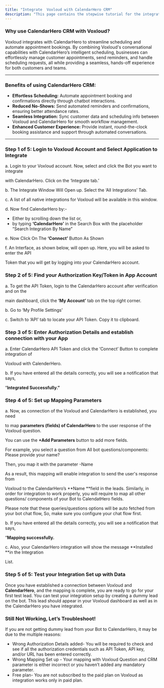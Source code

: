 ```yaml
---
title: "Integrate  Voxloud with CalendarHero CRM"
description: "This page contains the stepwise tutorial for the integration with  Voxloud"
---
```


### **Why use CalendarHero CRM with  Voxloud?**

Voxloud integrates with CalendarHero to streamline scheduling and automate appointment bookings. By combining  Voxloud's conversational capabilities with CalendarHero’s intelligent scheduling, businesses can effortlessly manage customer appointments, send reminders, and handle scheduling requests, all while providing a seamless, hands-off experience for both customers and teams.

---

### **Benefits of using CalendarHero CRM:**

- **Effortless Scheduling:** Automate appointment booking and confirmations directly through chatbot interactions.
- **Reduced No-Shows:** Send automated reminders and confirmations, ensuring better attendance rates.
- **Seamless Integration:** Sync customer data and scheduling info between  Voxloud and CalendarHero for smooth workflow management.
- **Enhanced Customer Experience:** Provide instant, round-the-clock booking assistance and support through automated conversations.

---

### **Step 1 of 5: Login to  Voxloud Account and Select Application to Integrate**

a. Login to your  Voxloud account. Now, select and click the Bot you want to integrate

with CalendarHero. Click on the ‘Integrate tab.’

b. The Integrate Window Will Open up. Select the ‘All Integrations’ Tab.

c. A list of all native integrations for  Voxloud will be available in this window.

d. Now find CalendarHero by:-

- Either by scrolling down the list or,
- by typing **‘CalendarHero’** in the Search Box with the placeholder “Search Integration By Name”

e. Now Click On The **‘Connect’** Button As Shown

f. An Interface, as shown below, will open up. Here, you will be asked to enter the API

Token that you will get by logging into your CalendarHero account.

### **Step 2 of 5: Find your Authorization Key/Token in App Account**

a. To get the API Token, login to the CalendarHero account after verification and on the

main dashboard, click the **‘My Account’** tab on the top right corner.

b. Go to ‘My Profile Settings’

c. Switch to ‘API’ tab to locate your API Token. Copy it to clipboard.

### **Step 3 of 5: Enter Authorization Details and establish connection with your App**

a. Enter CalendarHero API Token and click the ‘Connect’ Button to complete integration of

Voxloud with CalenderHero.

b. If you have entered all the details correctly, you will see a notification that says,

“**Integrated Successfully.”**

### **Step 4 of 5: Set up Mapping Parameters**

a. Now, as connection of the  Voxloud and CalendarHero is established, you need

to map **parameters (fields) of CalendarHero** to the user response of the  Voxloud question.

You can use the **\+Add Parameters** button to add more fields.

For example, you select a question from All bot questions/components: Please provide your name?

Then, you map it with the parameter -Name

As a result, this mapping will enable integration to send the user's response from

Voxloud to the CalendarHero’s \*\*Name \*\*field in the leads. Similarly, in order for integration to work properly, you will require to map all other questions/ components of your Bot to CalendatHero fields.

Please note that these queries/questions options will be auto fetched from your bot chat flow, So, make sure you configure your chat flow first.

b. If you have entered all the details correctly, you will see a notification that says,

“**Mapping successfully.**

c. Also, your CalendarHero integration will show the message \*\*Installed \*\*in the Integration

List.

### **Step 5 of 5: Test your Integration Set up with Data**

Once you have established a connection between Voxloud and **CalendarHero**, and the mapping is complete, you are ready to go for your first test lead. You can test your integration setup by creating a dummy lead on the bot. This lead should appear in your  Voxloud dashboard as well as in the CalendarHero you have integrated.

### **Still Not Working, Let’s Troubleshoot\!**

If you are not getting dummy lead from your Bot to CalendarHero, it may be due to the multiple reasons:

- Wrong Authorization Details added- You will be required to check and see if all the authorization credentials such as API Token, API key, and/or URL has been entered correctly.
- Wrong Mapping Set up - Your mapping with  Voxloud Question and CRM parameter is either incorrect or you haven’t added any mandatory parameter.
- Free plan- You are not subscribed to the paid plan on  Voxloud as integration works only in paid plan.